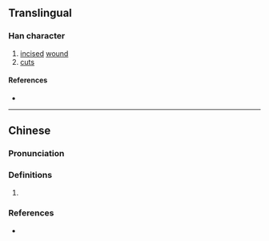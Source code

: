 {{character info/new}}
==Translingual==

===Han character===
{{Han char|rn=18|rad=刀|as=11|sn=13|four=|canj=DELN|ids=⿰桼刂}}

# [[incise]]d [[wound]]
# [[cuts]]

====References====
* {{Han ref|kx=0143.160|hdz=10353.010|uh=34FC|ud=13564}}

----

==Chinese==
{{zh-forms|alt=𠝱,𠞩,𠞻,𠟴,㔑}}

===Pronunciation===
{{zh-pron
|m=chì
|mc=y
|oc=
|cat=
}}

===Definitions===
{{zh-hanzi}}

# {{rfdef|zh}}

===References===
* {{R:twedu|C00640}}